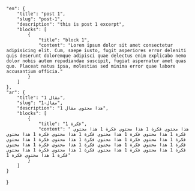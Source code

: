 ---
---
    "en": {
        "title": "post 1",
        "slug": "post-1",
        "description": "this is post 1 excerpt",
        "blocks": [
            {
                "title": "block 1",
                "content": "Lorem ipsum dolor sit amet consectetur adipisicing elit. Cum, saepe iusto, fugit asperiores error deleniti quis deserunt doloremque adipisci quae delectus enim explicabo nemo dolor nobis autem repudiandae suscipit, fugiat aspernatur amet quas quo. Placeat natus ipsa, molestias sed minima error quae labore accusantium officia."
            }
        ]
    },
    "ar": {
        "title": "مقال 1",
        "slug": "مفال-1",
        "description": "هذا محتوي مقال 1",
        "blocks": [
            {
                "title": "فكرة 1",
                "content": " هذا محتوي فكرة 1 هذا محتوي فكرة 1 هذا محتوي فكرة 1 هذا محتوي فكرة 1 هذا محتوي فكرة 1 هذا محتوي فكرة 1 هذا محتوي فكرة 1 هذا محتوي فكرة 1 هذا محتوي فكرة 1 هذا محتوي فكرة 1 هذا محتوي فكرة 1 هذا محتوي فكرة 1 هذا محتوي فكرة 1 هذا محتوي فكرة 1 هذا محتوي فكرة 1 هذا محتوي فكرة 1 هذا محتوي فكرة 1 هذا محتوي فكرة 1 هذا محتوي فكرة 1 هذا محتوي فكرة 1"
            }
        ]
    }
}